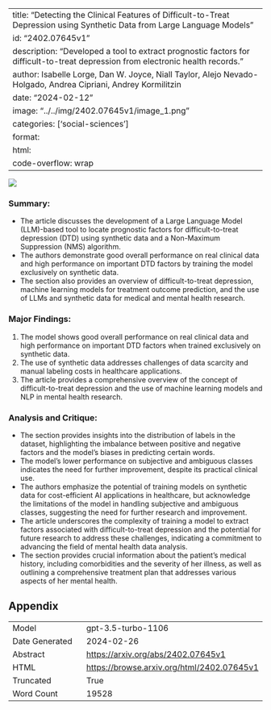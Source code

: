 
---
title: "Detecting the Clinical Features of Difficult-to-Treat Depression using Synthetic Data from Large Language Models"
id: "2402.07645v1"
description: "Developed a tool to extract prognostic factors for difficult-to-treat depression from electronic health records."
author: Isabelle Lorge, Dan W. Joyce, Niall Taylor, Alejo Nevado-Holgado, Andrea Cipriani, Andrey Kormilitzin
date: "2024-02-12"
image: "../../img/2402.07645v1/image_1.png"
categories: ['social-sciences']
format:
  html:
    code-overflow: wrap
---

![](../../img/2402.07645v1/image_1.png)

### Summary:
- The article discusses the development of a Large Language Model (LLM)-based tool to locate prognostic factors for difficult-to-treat depression (DTD) using synthetic data and a Non-Maximum Suppression (NMS) algorithm.
- The authors demonstrate good overall performance on real clinical data and high performance on important DTD factors by training the model exclusively on synthetic data.
- The section also provides an overview of difficult-to-treat depression, machine learning models for treatment outcome prediction, and the use of LLMs and synthetic data for medical and mental health research.

### Major Findings:
1. The model shows good overall performance on real clinical data and high performance on important DTD factors when trained exclusively on synthetic data.
2. The use of synthetic data addresses challenges of data scarcity and manual labeling costs in healthcare applications.
3. The article provides a comprehensive overview of the concept of difficult-to-treat depression and the use of machine learning models and NLP in mental health research.

### Analysis and Critique:
- The section provides insights into the distribution of labels in the dataset, highlighting the imbalance between positive and negative factors and the model's biases in predicting certain words.
- The model's lower performance on subjective and ambiguous classes indicates the need for further improvement, despite its practical clinical use.
- The authors emphasize the potential of training models on synthetic data for cost-efficient AI applications in healthcare, but acknowledge the limitations of the model in handling subjective and ambiguous classes, suggesting the need for further research and improvement.
- The article underscores the complexity of training a model to extract factors associated with difficult-to-treat depression and the potential for future research to address these challenges, indicating a commitment to advancing the field of mental health data analysis.
- The section provides crucial information about the patient's medical history, including comorbidities and the severity of her illness, as well as outlining a comprehensive treatment plan that addresses various aspects of her mental health.

## Appendix

|          |          |
|----------|----------|
| Model     | gpt-3.5-turbo-1106       |
| Date Generated     | 2024-02-26       |
| Abstract | [https://arxiv.org/abs/2402.07645v1](https://arxiv.org/abs/2402.07645v1)        |
| HTML     | [https://browse.arxiv.org/html/2402.07645v1](https://browse.arxiv.org/html/2402.07645v1)       |
| Truncated       | True       |
| Word Count       | 19528       |